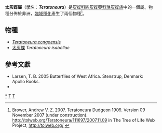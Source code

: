 {{NoteTA|G1=Butterfly}}
{{Automatic Taxobox
| taxon = Teratoneura
| authority = Dudgeon, 1909
| image=Teratoneura isabellae inDruce1912.jpg
| image_caption=''[[Teratoneura_isabellae|Teratoneura isabellae]]''
| type_species = [[太灰蝶|太灰蝶]]<br />''Teratoneura isabellae''
| type_species_authority = Dudgeon, 1909
| subdivision_ranks = 物種
| subdivision = 共2種，詳閱正文。
| synonyms = 
}}

'''太灰蝶屬'''（學名：'''''Teratoneura'''''）是[[灰蝶科|灰蝶科]][[圓灰蝶亞科|圓灰蝶亞科]][[琳灰蝶族|琳灰蝶族]]中的一個屬。物種分佈於非洲，[[物種形成#臨域種化_(Parapatric_speciation)|臨域種化]]產生了兩個物種<ref>Brower, Andrew V. Z. 2007. Teratoneura Dudgeon 1909. Version 09 November 2007 (under construction). http://tolweb.org/Teratoneura/111697/2007.11.09 {{Wayback|url=http://tolweb.org/Teratoneura/111697/2007.11.09 |date=20160804052852 }} in The Tree of Life Web Project, http://tolweb.org/ {{Wayback|url=http://tolweb.org/ |date=20110515100516 }}</ref>。

== 物種 ==
* ''[[Teratoneura_congoensis|Teratoneura congoensis]]''
* [[太灰蝶|太灰蝶]] ''Teratoneura isabellae''
<!--
== 圖集 ==
<gallery>
</gallery>
-->
== 參考文獻 ==
{{reflist}}
* Larsen, T. B. 2005 Butterflies of West Africa. Stenstrup, Denmark: Apollo Books.
* {{Cite book | author = 寿建新 周尧 李宇飞 | title = 世界蝴蝶分類名錄 | location = 中國 | publisher = 陝西科學技術出版社 | date = 2006-04-01 | ISBN = 9787536936768 | language= zh-hans }}

{{Commons category| Teratoneura}}

{{圓灰蝶亞科}}
{{Taxonbar}}
[[Category:太灰蝶屬|*]]
[[Category:琳灰蝶族|T]]
[[Category:_1909年描述的分类群|T]]